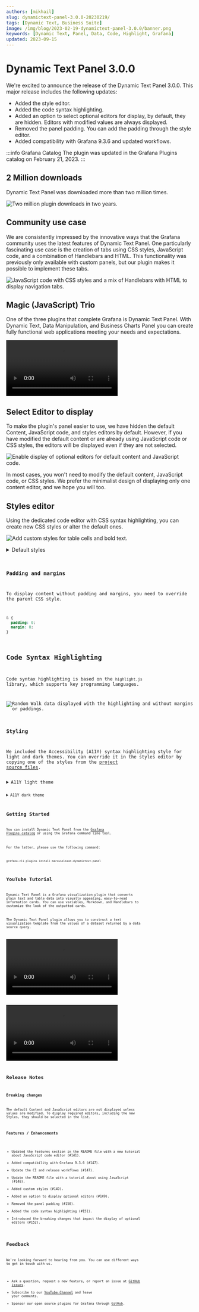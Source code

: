 ```yaml
---
authors: [mikhail]
slug: dynamictext-panel-3.0.0-20230219/
tags: [Dynamic Text, Business Suite]
image: /img/blog/2023-02-19-dynamictext-panel-3.0.0/banner.png
keywords: [Dynamic Text, Panel, Data, Code, Highlight, Grafana]
updated: 2023-09-15
---
```



# Dynamic Text Panel 3.0.0

We're excited to announce the release of the Dynamic Text Panel 3.0.0. This major release includes the following updates:

- Added the style editor.
- Added the code syntax highlighting.
- Added an option to select optional editors for display, by default, they are hidden. Editors with modified values are always displayed.
- Removed the panel padding. You can add the padding through the style editor.
- Added compatibility with Grafana 9.3.6 and updated workflows.

:::info Grafana Catalog
The plugin was updated in the Grafana Plugins catalog on February 21, 2023.
:::

## 2 Million downloads

Dynamic Text Panel was downloaded more than two million times.

<Image
  title="Two million plugin downloads in two years."
  src="/img/blog/2023-02-19-dynamictext-panel-3.0.0/downloads.png"
  lazy={false}
/>

## Community use case

We are consistently impressed by the innovative ways that the Grafana community uses the latest features of Dynamic Text Panel. One particularly fascinating use case is the creation of tabs using CSS styles, JavaScript code, and a combination of Handlebars and HTML. This functionality was previously only available with custom panels, but our plugin makes it possible to implement these tabs.

<Image
  title="JavaScript code with CSS styles and a mix of Handlebars with HTML to display navigation tabs."
  src="/img/blog/2023-02-19-dynamictext-panel-3.0.0/example.png"
/>

## Magic (JavaScript) Trio

One of the three plugins that complete Grafana is Dynamic Text Panel. With Dynamic Text, Data Manipulation, and Business Charts Panel you can create fully functional web applications meeting your needs and expectations.

<Video
  src="https://www.youtube.com/embed/wPr4gZYzUVA"
  title="Dynamic Text, Data Manipulation, and Business Charts Panel plugins."
/>

## Select Editor to display

To make the plugin's panel easier to use, we have hidden the default Content, JavaScript code, and styles editors by default. However, if you have modified the default content or are already using JavaScript code or CSS styles, the editors will be displayed even if they are not selected.

<Image
  title="Enable display of optional editors for default content and JavaScript code."
  src="/img/blog/2023-02-19-dynamictext-panel-3.0.0/select.png"
/>

In most cases, you won't need to modify the default content, JavaScript code, or CSS styles. We prefer the minimalist design of displaying only one content editor, and we hope you will too.

## Styles editor

Using the dedicated code editor with CSS syntax highlighting, you can create new CSS styles or alter the default ones.

<Image
  title="Add custom styles for table cells and bold text."
  src="/img/blog/2023-02-19-dynamictext-panel-3.0.0/styles.png"
/>

<details>
  <summary>Default styles</summary>

<Code
  url="https://github.com/VolkovLabs/volkovlabs-dynamictext-panel/blob/main/src/components/Text/Text.styles.ts"
  language="js"
/>

</details>

### Padding and margins

To display content without padding and margins, you need to override the parent CSS style.

```css
& {
  padding: 0;
  margin: 0;
}
```

## Code Syntax Highlighting

Code syntax highlighting is based on the `highlight.js` library, which supports key programming languages.

<Image
  title="Random Walk data displayed with the highlighting and without margins or paddings."
  src="/img/blog/2023-02-19-dynamictext-panel-3.0.0/highlight.png"
/>

### Styling

We included the Accessibility (A11Y) syntax highlighting style for light and dark themes. You can override it in the styles editor by copying one of the styles from the [project source files](https://github.com/highlightjs/highlight.js/tree/main/src/styles).

<details>
  <summary>A11Y light theme</summary>

<Code
  url="https://github.com/highlightjs/highlight.js/blob/main/src/styles/a11y-light.css"
  language="css"
/>

</details>

<details>
  <summary>A11Y dark theme</summary>

<Code
  url="https://github.com/highlightjs/highlight.js/blob/main/src/styles/a11y-dark.css"
  language="css"
/>

</details>

## Getting Started

You can install Dynamic Text Panel from the [Grafana Plugins catalog](https://grafana.com/grafana/plugins/marcusolsson-dynamictext-panel/) or using the Grafana command line tool.

For the latter, please use the following command:

```bash
grafana-cli plugins install marcusolsson-dynamictext-panel
```

## YouTube Tutorial

Dynamic Text Panel is a Grafana visualization plugin that converts plain text and table data into visually appealing, easy-to-read information cards. You can use variables, Markdown, and Handlebars to customize the look of the outputted cards.

The Dynamic Text Panel plugin allows you to construct a text visualization template from the values of a dataset returned by a data source query.

<Video
  src="https://www.youtube.com/embed/MpNZ4Yl-p0U"
  title="Markdown, HTML and Handlebars to transform data visualizations."
/>

<Video
  src="https://www.youtube.com/embed/lJqk5Gobec4"
  title="JavaScript code in the Dynamic text panel."
/>

## Release Notes

### Breaking changes

The default Content and JavaScript editors are not displayed unless values are modified. To display required editors, including the new Styles, they should be selected in the list.

### Features / Enhancements

- Updated the features section in the README file with a new tutorial about JavaScript code editor (#141).
- Added compatibility with Grafana 9.3.6 (#147).
- Update the CI and release workflows (#147).
- Update the README file with a tutorial about using JavaScript (#148).
- Added custom styles (#149).
- Added an option to display optional editors (#149).
- Removed the panel padding (#150).
- Added the code syntax highlighting (#151).
- Introduced the breaking changes that impact the display of optional editors (#152).

## Feedback

We're looking forward to hearing from you. You can use different ways to get in touch with us.

- Ask a question, request a new feature, or report an issue at [GitHub issues](https://github.com/volkovlabs/volkovlabs-dynamictext-panel/issues).
- Subscribe to our [YouTube Channel](https://www.youtube.com/@volkovlabs) and leave your comments.
- Sponsor our open source plugins for Grafana through [GitHub](https://github.com/sponsors/VolkovLabs).
